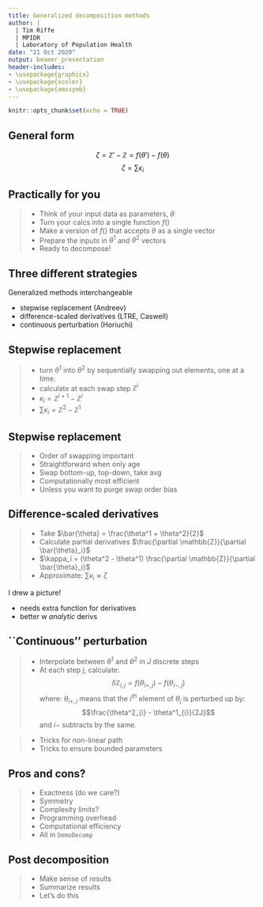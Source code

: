 ```yaml
---
title: Generalized decomposition methods
author: | 
  | Tim Riffe
  | MPIDR
  | Laboratory of Population Health
date: "21 Oct 2020"
output: beamer_presentation
header-includes:
- \usepackage{graphicx}
- \usepackage{xcolor}
- \usepackage{amssymb}
---
```


```r
knitr::opts_chunk$set(echo = TRUE)
```

## General form

$$\zeta = \mathbb{Z '} - \mathbb{Z} = f(\theta ') - f(\theta)$$
\pause
$$ \zeta = \sum \kappa_i$$

## Practically for you

>- Think of your input data as parameters, $\theta$
>- Turn your calcs into a single function $f()$
>- Make a version of $f()$ that accepts $\theta$ as a single vector
>- Prepare the inputs in $\theta^1$ and $\theta^2$ vectors
>- Ready to decompose! 

## Three different strategies
\Large
Generalized methods interchangeable

- stepwise replacement (Andreev)
- difference-scaled derivatives (LTRE, Caswell)
- continuous perturbation (Horiuchi)

## Stepwise replacement

>- turn $\theta^1$ into $\theta^2$ by sequentially swapping out elements, one at a time.
>- calculate at each swap step $\mathbb{Z}^i$
>- $\kappa_i = \mathbb{Z}^{i+1} - \mathbb{Z}^{i}$
>- $\sum \kappa_i = \mathbb{Z}^2 - \mathbb{Z}^1$

## Stepwise replacement

>- Order of swapping important
>- Straightforward when only age
>- Swap bottom-up, top-down, take avg 
>- Computationally most efficient 
>- Unless you want to purge swap order bias

## Difference-scaled derivatives

>- Take $\bar{\theta} = \frac{\theta^1 + \theta^2}{2}$
>- Calculate partial derivatives $\frac{\partial \mathbb{Z}}{\partial \bar{\theta}_i}$
>- $\kappa_i = (\theta^2 - \theta^1) \frac{\partial \mathbb{Z}}{\partial \bar{\theta}_i}$
>- Approximate: $\sum \kappa_i \approx \zeta$

\pause
I drew a picture!


\pause
- needs extra function for derivatives
- better w *analytic* derivs

## ``Continuous'' perturbation

>- Interpolate between $\theta^1$ and $\theta^2$ in $J$ discrete steps
>- At each step $j$, calculate:
\pause
$$\delta\mathbb{Z}_{i,j} = f(\theta_{i+,j}) - f(\theta_{i-,j})$$
\pause
where:
$\theta_{i+,j}$ means that the $i^{th}$ element of $\theta_j$ is perturbed up by:
$$\frac{\theta^2_{i} - \theta^1_{i}}{2J}$$
and $i-$ subtracts by the same.

\pause

>- Tricks for non-linear path
>- Tricks to ensure bounded parameters

## Pros and cons?

>- Exactness (do we care?)
>- Symmetry
>- Complexity limits?
>- Programming overhead
>- Computational efficiency
>- All in `DemoDecomp`

## Post decomposition

>- Make sense of results
>- Summarize results 
>- Let's do this





